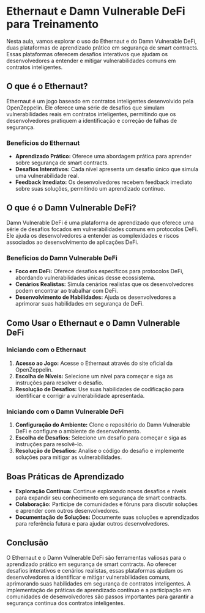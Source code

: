 # Ethernaut e Damn Vulnerable DeFi para Treinamento

Nesta aula, vamos explorar o uso do Ethernaut e do Damn Vulnerable DeFi, duas plataformas de aprendizado prático em segurança de smart contracts. Essas plataformas oferecem desafios interativos que ajudam os desenvolvedores a entender e mitigar vulnerabilidades comuns em contratos inteligentes.

## O que é o Ethernaut?

Ethernaut é um jogo baseado em contratos inteligentes desenvolvido pela OpenZeppelin. Ele oferece uma série de desafios que simulam vulnerabilidades reais em contratos inteligentes, permitindo que os desenvolvedores pratiquem a identificação e correção de falhas de segurança.

### Benefícios do Ethernaut

- **Aprendizado Prático:** Oferece uma abordagem prática para aprender sobre segurança de smart contracts.
- **Desafios Interativos:** Cada nível apresenta um desafio único que simula uma vulnerabilidade real.
- **Feedback Imediato:** Os desenvolvedores recebem feedback imediato sobre suas soluções, permitindo um aprendizado contínuo.

## O que é o Damn Vulnerable DeFi?

Damn Vulnerable DeFi é uma plataforma de aprendizado que oferece uma série de desafios focados em vulnerabilidades comuns em protocolos DeFi. Ele ajuda os desenvolvedores a entender as complexidades e riscos associados ao desenvolvimento de aplicações DeFi.

### Benefícios do Damn Vulnerable DeFi

- **Foco em DeFi:** Oferece desafios específicos para protocolos DeFi, abordando vulnerabilidades únicas desse ecossistema.
- **Cenários Realistas:** Simula cenários realistas que os desenvolvedores podem encontrar ao trabalhar com DeFi.
- **Desenvolvimento de Habilidades:** Ajuda os desenvolvedores a aprimorar suas habilidades em segurança de DeFi.

## Como Usar o Ethernaut e o Damn Vulnerable DeFi

### Iniciando com o Ethernaut

1. **Acesso ao Jogo:** Acesse o Ethernaut através do site oficial da OpenZeppelin.
2. **Escolha de Níveis:** Selecione um nível para começar e siga as instruções para resolver o desafio.
3. **Resolução de Desafios:** Use suas habilidades de codificação para identificar e corrigir a vulnerabilidade apresentada.

### Iniciando com o Damn Vulnerable DeFi

1. **Configuração do Ambiente:** Clone o repositório do Damn Vulnerable DeFi e configure o ambiente de desenvolvimento.
2. **Escolha de Desafios:** Selecione um desafio para começar e siga as instruções para resolvê-lo.
3. **Resolução de Desafios:** Analise o código do desafio e implemente soluções para mitigar as vulnerabilidades.

## Boas Práticas de Aprendizado

- **Exploração Contínua:** Continue explorando novos desafios e níveis para expandir seu conhecimento em segurança de smart contracts.
- **Colaboração:** Participe de comunidades e fóruns para discutir soluções e aprender com outros desenvolvedores.
- **Documentação de Soluções:** Documente suas soluções e aprendizados para referência futura e para ajudar outros desenvolvedores.

## Conclusão

O Ethernaut e o Damn Vulnerable DeFi são ferramentas valiosas para o aprendizado prático em segurança de smart contracts. Ao oferecer desafios interativos e cenários realistas, essas plataformas ajudam os desenvolvedores a identificar e mitigar vulnerabilidades comuns, aprimorando suas habilidades em segurança de contratos inteligentes. A implementação de práticas de aprendizado contínuo e a participação em comunidades de desenvolvedores são passos importantes para garantir a segurança contínua dos contratos inteligentes.
